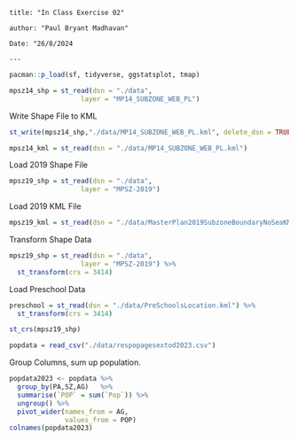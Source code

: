```---

title: "In Class Exercise 02"

author: "Paul Bryant Madhavan"

Date: "26/8/2024 

---

```

```r
pacman::p_load(sf, tidyverse, ggstatsplot, tmap)
```

```r
mpsz14_shp = st_read(dsn = "./data", 
                  layer = "MP14_SUBZONE_WEB_PL")
```

Write Shape File to KML

```r
st_write(mpsz14_shp,"./data/MP14_SUBZONE_WEB_PL.kml", delete_dsn = TRUE)
```

```r
mpsz14_kml = st_read(dsn = "./data/MP14_SUBZONE_WEB_PL.kml")
```

Load 2019 Shape File

```r
mpsz19_shp = st_read(dsn = "./data", 
                  layer = "MPSZ-2019")
```

Load 2019 KML File

```r
mpsz19_kml = st_read(dsn = "./data/MasterPlan2019SubzoneBoundaryNoSeaKML.kml")

```

Transform Shape Data

```r
mpsz19_shp = st_read(dsn = "./data", 
                  layer = "MPSZ-2019") %>%
  st_transform(crs = 3414)
```

Load Preschool Data

```r
preschool = st_read(dsn = "./data/PreSchoolsLocation.kml") %>%
  st_transform(crs = 3414)
```

```r
st_crs(mpsz19_shp)
```

```r
popdata = read_csv("./data/respopagesextod2023.csv")
```

Group Columns, sum up population.

```r
popdata2023 <- popdata %>%
  group_by(PA,SZ,AG)   %>%
  summarise(`POP` = sum(`Pop`)) %>%
  ungroup() %>%
  pivot_wider(names_from = AG,
              values_from = POP)
colnames(popdata2023)
```
